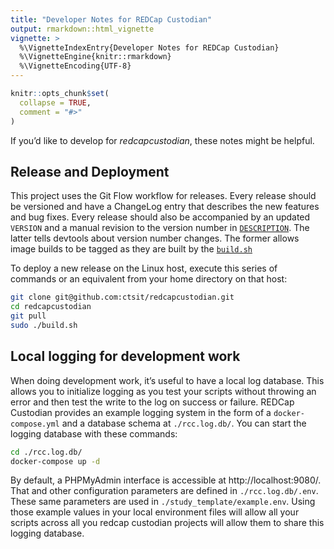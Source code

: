 ```yaml
---
title: "Developer Notes for REDCap Custodian"
output: rmarkdown::html_vignette
vignette: >
  %\VignetteIndexEntry{Developer Notes for REDCap Custodian}
  %\VignetteEngine{knitr::rmarkdown}
  %\VignetteEncoding{UTF-8}
---
```


```r
knitr::opts_chunk$set(
  collapse = TRUE,
  comment = "#>"
)
```

If you'd like to develop for _redcapcustodian_, these notes might be helpful.

## Release and Deployment

This project uses the Git Flow workflow for releases. Every release should be versioned and have a ChangeLog entry that describes the new features and bug fixes. Every release should also be accompanied by an updated `VERSION` and a manual revision to the version number in [`DESCRIPTION`](https://github.com/ctsit/redcapcustodian/tree/master/DESCRIPTION). The latter tells devtools about version number changes. The former allows image builds to be tagged as they are built by the [`build.sh`](https://github.com/ctsit/redcapcustodian/tree/master/build.sh)

To deploy a new release on the Linux host, execute this series of commands or an equivalent from your home directory on that host:

```bash
git clone git@github.com:ctsit/redcapcustodian.git
cd redcapcustodian
git pull
sudo ./build.sh
```

## Local logging for development work

When doing development work, it's useful to have a local log database. This allows you to initialize logging as you test your scripts without throwing an error and then test the write to the log on success or failure. REDCap Custodian provides an example logging system in the form of a `docker-compose.yml` and a database schema at `./rcc.log.db/`. You can start the logging database with these commands:

```sh
cd ./rcc.log.db/
docker-compose up -d
```

By default, a PHPMyAdmin interface is accessible at http://localhost:9080/. That and other configuration parameters are defined in `./rcc.log.db/.env`. These same parameters are used in 
`./study_template/example.env`. Using those example values in your local environment files will allow all your scripts across all you redcap custodian projects will allow them to share this logging database.
